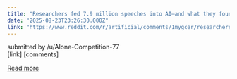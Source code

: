 ```yaml
---
title: "Researchers fed 7.9 million speeches into AI—and what they found upends our understanding of language"
date: "2025-08-23T23:26:30.000Z"
link: "https://www.reddit.com/r/artificial/comments/1mygcer/researchers_fed_79_million_speeches_into_aiand/"
---
```


submitted by    /u/Alone-Competition-77  
 [link]   [comments]

[Read more](https://www.reddit.com/r/artificial/comments/1mygcer/researchers_fed_79_million_speeches_into_aiand/)
